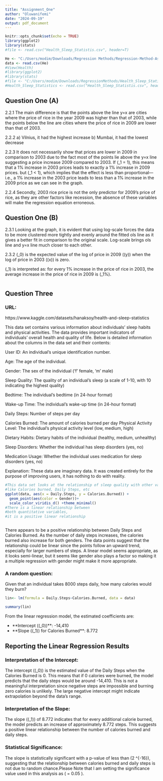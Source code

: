 ```yaml
---
title: "Assignment_One"
author: "Oluwanifemi"
date: "2024-09-19"
output: pdf_document
---
```


```r
knitr::opts_chunk$set(echo = TRUE)
library(ggplot2)
library(stats)
#file <- read.csv("Health_Sleep_Statistis.csv", header=T)
```


```r

He <- "C:/Users/modim/Downloads/Regression Methods/Regression-Method-Ass1/Health_Sleep_Statistics.csv"
data <- read.csv(He)
#View(Health)
#library(ggplot2)
#library(stats)
#file <- "C:/Users/modim/Downloads/RegressionMethods/Health_Sleep_Statistis.csv"
#Health_Sleep_Statistics <- read.csv("Health_Sleep_Statistis.csv", header=T)

```

## Question One (A)

2.2.1 The main difference is that the points above the line y=x are cities where the price of rice in the year 2009 was higher than that of 2003, while the points below the line are cities where the price of rice in 2009 are lower than that of 2003.

2.2.2 a) Vilnius, it had the highest increase
      b) Mumbai, it had the lowest decrease

2.2.3 It does not necessarily show that prices are lower in 2009 in comparison to 2003 due to the fact most of the points lie above the y=x line suggesting a price increase  2009 compared to 2003. If \(\beta_1 = 1\), this means that a 1\% increase in 2003 prices leads to exactly a 1\% increase in 2009 prices. but \(\beta_1 < 1\), which implies that the effect is less than proportional—i.e., a 1\% increase in the 2003 price leads to less than a 1\% increase in the 2009 price as we can see in the graph.

2.2.4 Secondly, 2003 rice price is not the only predictor for 2009's      price of rice, as they are other factors like recession, the              absence of these variables will make the regression equation              erroneous.

## Question One (B)

2.3.1 Looking at the graph, it is evident that using log-scale forces the data to be more clustered more tightly and evenly around the fitted ols line as it gives a better fit in comparison to the original scale. Log-scale brings ols line and y=x line much closer to each other.

2.3.2 \(\beta_0\) is the expected value of the log of price in 2009 (\(y\)) when the log of price in 2003 (\(x\)) is zero. 

\(\beta_1\) is interpreted as: for every 1\% increase in the price of rice in 2003, the average increase in the price of rice in 2009 is \(\beta_1\%\).

```r

```





## Question Three

### URL:
https://www.kaggle.com/datasets/hanaksoy/health-and-sleep-statistics

This data set contains various information about individuals' sleep habits and physical activities. The data provides important indicators of individuals' overall health and quality of life. Below is detailed information about the columns in the data set and their contents:

User ID: An individual's unique identification number.

Age: The age of the individual.

Gender: The sex of the individual ('f' female, 'm' male)

Sleep Quality: The quality of an individual's sleep (a scale of 1-10, with 10 indicating the highest quality)

Bedtime: The individual's bedtime (in 24-hour format)

Wake-up Time: The individual's wake-up time (in 24-hour format)

Daily Steps: Number of steps per day

Calories Burned: The amount of calories burned per day
Physical Activity Level: The individual's physical activity level (low, medium, high)

Dietary Habits: Dietary habits of the individual (healthy, medium, unhealthy)

Sleep Disorders: Whether the individual has sleep disorders (yes, no)

Medication Usage: Whether the individual uses medication for sleep disorders (yes, no)

Explanation: These data are imaginary data. It was created entirely for the purpose of improving users, it has nothing to do with reality.
```r
#This data set looks at the relationship of sleep quality with other variables
#like Calories burned, Daily Steps, etc
ggplot(data, aes(x = Daily.Steps, y = Calories.Burned)) +
  geom_point(aes(color = Gender))+
  scale_color_viridis_d() +theme_minimal()
#There is a linear relationship between 
#both quantitative variables, 
#it is a positive linear relationship



```

There appears to be a positive relationship between Daily Steps and Calories Burned. As the number of daily steps increases, the calories burned also increase for both genders.
The data points suggest that the relationship could be linear since the points follow an upward trend, especially for larger numbers of steps.
A linear model seems appropriate, as it looks semi-linear, but it seems like gender also plays a factor so making it a multiple regression with gender  might make it more appropriate.

### A random question:

Given that an individual takes 8000 steps daily, how many calories would they burn?

```r

lin<- lm(formula = Daily.Steps~Calories.Burned, data = data) 

summary(lin)

```

From the linear regression model, the estimated coefficients are:

- **Intercept (\(\beta_0\))**: -14,410
- **Slope (\(\beta_1\)) for Calories Burned**: 8.772

## Reporting the Linear Regression Results

### Interpretation of the Intercept:
The intercept (\(\beta_0\)) is the estimated value of the Daily Steps when the Calories Burned is 0. This means that if 0 calories were burned, the model predicts that the daily steps would be around -14,410. This is not a meaningful interpretation since negative steps are impossible and burning zero calories is unlikely. The large negative intercept might indicate extrapolation beyond the data’s range.

### Interpretation of the Slope:
The slope (\(\beta_1\)) of 8.772 indicates that for every additional calorie burned, the model predicts an increase of approximately 8.772 steps. This suggests a positive linear relationship between the number of calories burned and daily steps.

### Statistical Significance:
The slope is statistically significant with a p-value of less than \(2 \times 10^{-16}\), suggesting that the relationship between calories burned and daily steps is not due to random chance.Please Note that I am  setting the significance value used in this analysis as \( \alpha = 0.05 \).



